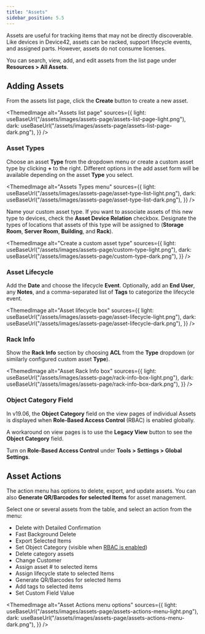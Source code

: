 ```yaml
---
title: "Assets"
sidebar_position: 5.5
---
```



Assets are useful for tracking items that may not be directly discoverable. Like devices in Device42, assets can be racked, support lifecycle events, and assigned parts. However, assets do not consume licenses.

You can search, view, add, and edit assets from the list page under **Resources > All Assets**. 

## Adding Assets

From the assets list page, click the **Create** button to create a new asset.

<ThemedImage
  alt="Assets list page"
  sources={{
    light: useBaseUrl("/assets/images/assets-page/assets-list-page-light.png"),
    dark: useBaseUrl("/assets/images/assets-page/assets-list-page-dark.png"),
  }}
/>

### Asset Types

Choose an asset **Type** from the dropdown menu or create a custom asset type by clicking **+** to the right. Different options in the add asset form will be available depending on the asset **Type** you select.

<ThemedImage
  alt="Assets Types menu"
  sources={{
    light: useBaseUrl("/assets/images/assets-page/asset-type-list-light.png"),
    dark: useBaseUrl("/assets/images/assets-page/asset-type-list-dark.png"),
  }}
/>

Name your custom asset type. If you want to associate assets of this new type to devices, check the **Asset Device Relation** checkbox. Designate the types of locations that assets of this type will be assigned to (**Storage Room**, **Server Room**, **Building**, and **Rack**).

<ThemedImage
  alt="Create a custom asset type"
  sources={{
    light: useBaseUrl("/assets/images/assets-page/custom-type-light.png"),
    dark: useBaseUrl("/assets/images/assets-page/custom-type-dark.png"),
  }}
/>

### Asset Lifecycle

Add the **Date** and choose the lifecycle **Event**. Optionally, add an **End User**, any **Notes**, and a comma-separated list of **Tags** to categorize the lifecycle event.

<ThemedImage
  alt="Asset lifecycle box"
  sources={{
    light: useBaseUrl("/assets/images/assets-page/asset-lifecycle-light.png"),
    dark: useBaseUrl("/assets/images/assets-page/asset-lifecycle-dark.png"),
  }}
/>

### Rack Info

Show the **Rack Info** section by choosing **ACL** from the **Type** dropdown (or similarly configured custom asset **Type**).

<ThemedImage
  alt="Asset Rack Info box"
  sources={{
    light: useBaseUrl("/assets/images/assets-page/rack-info-box-light.png"),
    dark: useBaseUrl("/assets/images/assets-page/rack-info-box-dark.png"),
  }}
/>

### Object Category Field

In v19.06, the **Object Category** field on the view pages of individual Assets is displayed when **Role-Based Access Control** (RBAC) is enabled globally.

A workaround on view pages is to use the **Legacy View** button to see the **Object Category** field.

Turn on **Role-Based Access Control** under **Tools > Settings > Global Settings**.

## Asset Actions

The action menu has options to delete, export, and update assets. You can also **Generate QR/Barcodes for selected Items** for asset management.

Select one or several assets from the table, and select an action from the menu:
- Delete with Detailed Confirmation
- Fast Background Delete
- Export Selected Items
- Set Object Category (visible when [RBAC is enabled](#object-category-field))
- Delete category assets
- Change Customer
- Assign asset # to selected items
- Assign lifecycle state to selected Items
- Generate QR/Barcodes for selected Items
- Add tags to selected items
- Set Custom Field Value

<ThemedImage
  alt="Asset Actions menu options"
  sources={{
    light: useBaseUrl("/assets/images/assets-page/assets-actions-menu-light.png"),
    dark: useBaseUrl("/assets/images/assets-page/assets-actions-menu-dark.png"),
  }}
/>
